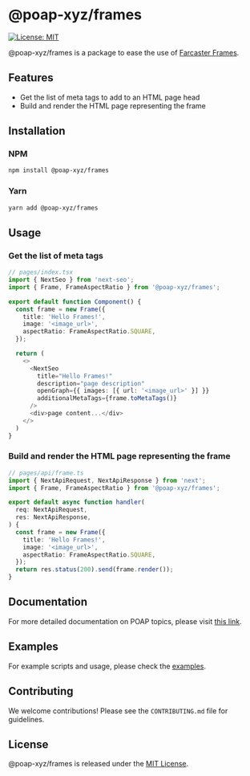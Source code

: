 # @poap-xyz/frames

[![License: MIT](https://img.shields.io/badge/License-MIT-green.svg)](https://opensource.org/licenses/MIT)

@poap-xyz/frames is a package to ease the use of [Farcaster Frames](https://docs.farcaster.xyz/learn/what-is-farcaster/frames).

## Features

- Get the list of meta tags to add to an HTML page head
- Build and render the HTML page representing the frame

## Installation

### NPM

```bash
npm install @poap-xyz/frames
```

### Yarn

```bash
yarn add @poap-xyz/frames
```

## Usage

### Get the list of meta tags

```typescript
// pages/index.tsx
import { NextSeo } from 'next-seo';
import { Frame, FrameAspectRatio } from '@poap-xyz/frames';

export default function Component() {
  const frame = new Frame({
    title: 'Hello Frames!',
    image: '<image_url>',
    aspectRatio: FrameAspectRatio.SQUARE,
  });

  return (
    <>
      <NextSeo
        title="Hello Frames!"
        description="page description"
        openGraph={{ images: [{ url: '<image_url>' }] }}
        additionalMetaTags={frame.toMetaTags()}
      />
      <div>page content...</div>
    </>
  )
}
```

### Build and render the HTML page representing the frame

```typescript
// pages/api/frame.ts
import { NextApiRequest, NextApiResponse } from 'next';
import { Frame, FrameAspectRatio } from '@poap-xyz/frames';

export default async function handler(
  req: NextApiRequest,
  res: NextApiResponse,
) {
  const frame = new Frame({
    title: 'Hello Frames!',
    image: '<image_url>',
    aspectRatio: FrameAspectRatio.SQUARE,
  });
  return res.status(200).send(frame.render());
}
```

## Documentation

For more detailed documentation on POAP topics, please visit [this link](https://documentation.poap.tech/docs).

## Examples

For example scripts and usage, please check the [examples](https://github.com/poap-xyz/poap.js/tree/main/examples).

## Contributing

We welcome contributions! Please see the `CONTRIBUTING.md` file for guidelines.

## License

@poap-xyz/frames is released under the [MIT License](https://opensource.org/licenses/MIT).
